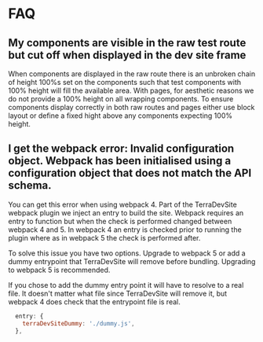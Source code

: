 
# FAQ

## My components are visible in the raw test route but cut off when displayed in the dev site frame

When components are displayed in the raw route there is an unbroken chain of height 100%s set on the components such that test components with 100% height will fill the available area. With pages, for aesthetic reasons we do not provide a 100% height on all wrapping components. To ensure components display correctly in both raw routes and pages either use block layout or define a fixed hight above any components expecting 100% height.

## I get the webpack error: Invalid configuration object. Webpack has been initialised using a configuration object that does not match the API schema.

You can get this error when using webpack 4. Part of the TerraDevSite webpack plugin we inject an entry to build the site. Webpack requires an entry to function but when the check is performed changed between webpack 4 and 5. In webpack 4 an entry is checked prior to running the plugin where as in webpack 5 the check is performed after.

To solve this issue you have two options. Upgrade to webpack 5 or add a dummy entrypoint that TerraDevSite will remove before bundling. Upgrading to webpack 5 is recommended.

<Notice variant="important" ariaLevel="3">

If you chose to add the dummy entry point it will have to resolve to a real file. It doesn't matter what file since TerraDevSite will remove it, but webpack 4 does check that the entrypoint file is real.

</Notice>

```js
  entry: {
    terraDevSiteDummy: './dummy.js',
  },
```